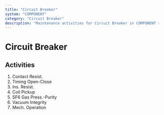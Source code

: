 ```yaml
---
title: "Circuit Breaker"
system: "COMPONENT"
category: "Circuit Breaker"
description: "Maintenance activities for Circuit Breaker in COMPONENT system"
---
```


# Circuit Breaker

## Activities

1. Contact Resist.
2. Timing Open-Close
3. Ins. Resist.
4. Coil Pickup
5. SF6 Gas Press.-Purity
6. Vacuum Integrity
7. Mech. Operation
